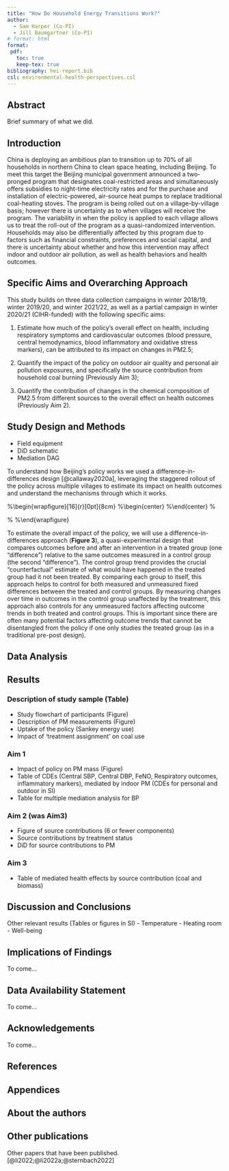 ```yaml
---
title: "How Do Household Energy Transitions Work?"
author: 
  - Sam Harper (Co-PI)
  - Jill Baumgartner (Co-PI)
# format: html
format: 
 pdf:
   toc: true
   keep-tex: true
bibliography: hei-report.bib
csl: environmental-health-perspectives.csl
---
```

## Abstract

Brief summary of what we did.

## Introduction

China is deploying an ambitious plan to transition up to 70% of all households in northern China to clean space heating, including Beijing. To meet this target the Beijing municipal government announced a two-pronged program that designates coal-restricted areas and simultaneously offers subsidies to night-time electricity rates and for the purchase and installation of electric-powered, air-source heat pumps to replace traditional coal-heating stoves. The program is being rolled out on a village-by-village basis; however there is uncertainty as to when villages will receive the program. The variability in when the policy is applied to each village allows us to treat the roll-out of the program as a quasi-randomized intervention. Households may also be differentially affected by this program due to factors such as financial constraints, preferences and social capital, and there is uncertainty about whether and how this intervention may affect indoor and outdoor air pollution, as well as health behaviors and health outcomes.

## Specific Aims and Overarching Approach

This study builds on three data collection campaigns in winter 2018/19, winter 2019/20, and winter 2021/22, as well as a partial campaign in winter 2020/21 (CIHR-funded) with the following specific aims:

1. Estimate how much of the policy’s overall effect on health, including respiratory symptoms and cardiovascular outcomes (blood pressure, central hemodynamics, blood inflammatory and oxidative stress markers), can be attributed to its impact on changes in PM2.5;

2. Quantify the impact of the policy on outdoor air quality and personal air pollution exposures, and specifically the source contribution from household coal burning (Previously Aim 3);

3. Quantify the contribution of changes in the chemical composition of PM2.5 from different sources to the overall effect on health outcomes (Previously Aim 2).


## Study Design and Methods

- Field equipment
- DiD schematic
- Mediation DAG

To understand how Beijing’s policy works we used a difference-in-differences design [@callaway2020a], leveraging the staggered rollout of the policy across multiple villages to estimate its impact on health outcomes and understand the mechanisms through which it works.

%\begin{wrapfigure}[16]{r}[0pt]{8cm}
%\begin{center}
\begin{tikzpicture}
        \draw[very thin,color=gray] (0,0) (6.9,4.9);
    \draw[->] (0,0) -- (6.2,0) node[right] {};
    \draw[->] (0,0) -- (0,4.2) node[above] {$outcome$};
    \node at (1,-0.2) {Time 1};
    \node at (5,-0.2) {Time 2};
    \node at (3,-0.2) [color=gray] {Intervention};
    \draw[-, dashed, color=gray] (3,0) -- (3,4);
    \draw[-, thick, color=blue] (1,1) -- (5,2.5);
    \filldraw[color=blue] (1,1) circle(0.8mm);
    \filldraw[color=blue] (5,2.5) circle(0.8mm);
    \node at(4.1,1.5) [color=blue] {\small{Control}};
    \node at(4.1,1.1) [color=blue] {\small{group}};
    \draw[-, thick, color=red] (1,2.5) -- (3,3.25);
    \draw[-, thick, dashed, color=red!50] (3,3.25) -- (5,4);
    \draw[-, thick, color=red] (3,3.25) -- (5,3.4);
    \filldraw[color=red] (1,2.5) circle(0.8mm);
    \filldraw[color=red!50] (5,4) circle(0.8mm);
    \filldraw[color=red] (3,3.25) circle(0.8mm);
    \filldraw[color=red] (5,3.4) circle(0.8mm);
    \node at(1.5,3.25) [color=red] {\small{Treated group}};
\end{tikzpicture}
%\end{center}
%\caption{Stylized example of difference-in-differences design.}
%\label{fig:DD}
%\end{wrapfigure}


To estimate the overall impact of the policy, we will use a difference-in-differences approach (**Figure 3**), a quasi-experimental design that compares outcomes before and after an intervention in a treated group (one "difference") relative to the same outcomes measured in a control group (the second "difference"). The control group trend provides the crucial "counterfactual" estimate of what would have happened in the treated group had it not been treated. By comparing each group to itself, this approach helps to control for both measured and unmeasured fixed differences between the treated and control groups. By measuring changes over time in outcomes in the control group unaffected by the treatment, this approach also controls for any unmeasured factors affecting outcome trends in both treated and control groups. This is important since there are often many potential factors affecting outcome trends that cannot be disentangled from the policy if one only studies the treated group (as in a traditional pre-post design).


## Data Analysis

## Results

### Description of study sample (Table)

- Study flowchart of participants (Figure)
- Description of PM measurements (Figure)
- Uptake of the policy (Sankey energy use)
- Impact of ‘treatment assignment’ on coal use

### Aim 1

- Impact of policy on PM mass (Figure)
- Table of CDEs (Central SBP, Central DBP, FeNO, Respiratory outcomes, inflammatory markers), mediated by indoor PM (CDEs for personal and outdoor in SI)
- Table for multiple mediation analysis for BP

### Aim 2 (was Aim3)

- Figure of source contributions (6 or fewer components)
- Source contributions by treatment status
- DiD for source contributions to PM

### Aim 3
- Table of mediated health effects by source contribution (coal and biomass)


## Discussion and Conclusions

Other relevant results (Tables or figures in SI)
- Temperature
- Heating room
- Well-being


## Implications of Findings
To come... 


## Data Availability Statement
To come... 


## Acknowledgements
To come... 


## References

::: {#refs}
:::

## Appendices

## About the authors

## Other publications

Other papers that have been published.[@li2022;@li2022a;@sternbach2022]
